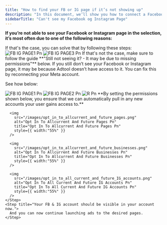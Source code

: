 ```yaml
---
title: "How to find your FB or IG page if it’s not showing up"
description: "In this document, we’ll show you how to connect a Facebook or Instagram page if it’s not appearing in your view."
sidebarTitle: "Can't see my Facebook og Instagram Page"
---
```


**If you’re not able to see your Facebook or Instagram page in the selection, it’s most often due to one of the following reasons:**

<Accordion title="We couldn’t connect your pages to an account.">
  If that's the case, you can solve that by following these steps:

  <Steps>
    <Step title='Go to "settings"'>
      <img
        src="/images/FB_IG_PAGE1.png"
        alt="FB IG PAGE1 Pn"
        style={{ width:"55%" }}
      />
    </Step>
    <Step title="Select the ad account from the left-hand tab, followed by clicking “Show all Facebook pages” or “Show all Instagram pages,” depending on what’s missing.">
      <img
        src="/images/FB_IG_PAGE3.png"
        alt="FB IG PAGE3 Pn"
        style={{ width:"55%" }}
      />
    </Step>
    <Step title="Here, you should be able to find and connect your Facebook or Instagram page.">
      If that's not the case, make sure to follow the guide **"Still not seeing it? - It may be due to missing permissions"** below.
    </Step>
  </Steps>
</Accordion>

<Accordion title="Still not seeing it? - It may be due to missing permissions.">
  If you still don’t see your Facebook or Instagram page, it may be because Adtool doesn’t have access to it. You can fix this by reconnecting your Meta account. 

  See how below:

  <Steps>
    <Step title="Go to Settings">
      <img
        src="/images/FB_IG_PAGE1.png"
        alt="FB IG PAGE1 Pn"
        style={{ width:"55%" }}
      />
    </Step>
    <Step title="Click “Connections” then reconnect the Facebook integration.">
      <img
        src="/images/FB_IG_PAGE2.png"
        alt="FB IG PAGE2 Pn"
        style={{ width:"55%" }}
      />
    </Step>
    <Step title='Then click "Edit previous settings'>
      <img
        src="/images/r.png"
        alt="R Pn"
        title="R Pn"
        style={{ width:"55%" }}
      />
    </Step>
    <Step title="Go through the process and make sure the proper access is granted.">
      **By setting the permissions shown below, you ensure that we can automatically pull in any new accounts your user gains access to.**

      <img
        src="/images/opt_in_to_allcurrent_and_future_pages.png"
        alt="Opt In To Allcurrent And Future Pages Pn"
        title="Opt In To Allcurrent And Future Pages Pn"
        style={{ width:"55%" }}
      />

      <img
        src="/images/opt_in_to_allcurrent_and_future_businesses.png"
        alt="Opt In To Allcurrent And Future Businesses Pn"
        title="Opt In To Allcurrent And Future Businesses Pn"
        style={{ width:"55%" }}
      />

      <img
        src="/images/opt_in_to_all_current_and_future_IG_accounts.png"
        alt="Opt In To All Current And Future IG Accounts Pn"
        title="Opt In To All Current And Future IG Accounts Pn"
        style={{ width:"55%" }}
      />
    </Step>
    <Step title="Your FB & IG account should be visible in your account now.">
      And you can now continue launching ads to the desired pages.
    </Step>
  </Steps>
</Accordion>